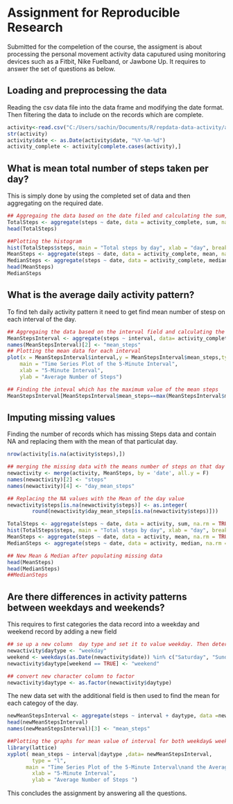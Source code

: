 # Assignment for Reproducible Research
Submitted for the compeletion of the course, the assigment is about processing the personal movement activity data caputured using monitoring devices such as a Fitbit, Nike Fuelband, or Jawbone Up. It requires to answer the set of questions as below.

## Loading and preprocessing the data
Reading the csv data file into the  data frame and modifying the date format. Then filtering the data to include on the records which are complete.

```r
activity<-read.csv("C:/Users/sachin/Documents/R/repdata-data-activity/activity.csv")
str(activity)
activity$date <- as.Date(activity$date, "%Y-%m-%d")
activity_complete <- activity[complete.cases(activity),]

```

## What is mean total number of steps taken per day?

This is simply done by using the completed set of data and then aggregating on the required date.

```r
## Aggregaing the data based on the date filed and calculating the sum, mean and median for each day
TotalSteps <- aggregate(steps ~ date, data = activity_complete, sum, na.rm = TRUE)
head(TotalSteps)

##Plotting the histogram 
hist(TotalSteps$steps, main = "Total steps by day", xlab = "day", breaks=30)
MeanSteps <- aggregate(steps ~ date, data = activity_complete, mean, na.rm = TRUE)
MedianSteps <- aggregate(steps ~ date, data = activity_complete, median, na.rm = TRUE)
head(MeanSteps)
MedianSteps
```

## What is the average daily activity pattern?

To find teh daily activity pattern it need to get find mean number of stesp on each interval of the day.

```r
## Aggregaing the data based on the interval field and calculating the  mean for each interval
MeanStepsInterval <- aggregate(steps ~ interval, data= activity_complete, mean,na.rm = TRUE)
names(MeanStepsInterval)[2] <- "mean_steps"
## Plotting the mean data for each interval
plot(x = MeanStepsInterval$interval,y = MeanStepsInterval$mean_steps,type = "l",
    main = "Time Series Plot of the 5-Minute Interval",
    xlab = "5-Minute Interval",
    ylab = "Average Number of Steps")

## Finding the inteval which has the maximum value of the mean steps
MeanStepsInterval[MeanStepsInterval$mean_steps==max(MeanStepsInterval$mean_steps),]
```

## Imputing missing values

Finding the number of records which has missing Steps data and contain NA and replacing them with the mean of that particulat day.
```r
nrow(activity[is.na(activity$steps),])

## merging the missing data with the means number of steps on that day
newactivity <- merge(activity, MeanSteps, by = 'date', all.y = F)
names(newactivity)[2] <- "steps"
names(newactivity)[4] <- "day_mean_steps"

## Replacing the NA values with the Mean of the day value
newactivity$steps[is.na(newactivity$steps)] <- as.integer(
        round(newactivity$day_mean_steps[is.na(newactivity$steps)]))

TotalSteps <- aggregate(steps ~ date, data = activity, sum, na.rm = TRUE)
hist(TotalSteps$steps, main = "Total steps by day", xlab = "day", breaks=30)
MeanSteps <- aggregate(steps ~ date, data = activity, mean, na.rm = TRUE)
MedianSteps <- aggregate(steps ~ date, data = activity, median, na.rm = TRUE)

## New Mean & Median after populating missing data
head(MeanSteps)
head(MedianSteps)
##MedianSteps
```

## Are there differences in activity patterns between weekdays and weekends?

This requires to first categories the data record into a weekday and weekend record by adding a new field
```r
## se up a new column  day type and set it to value weekday. Then determine the rows which are saturday or sunday and update their dayype column to weekend.
newactivity$daytype <- "weekday"
weekend <- weekdays(as.Date(newactivity$date)) %in% c("Saturday", "Sunday")
newactivity$daytype[weekend == TRUE] <- "weekend"

## convert new character column to factor
newactivity$daytype <- as.factor(newactivity$daytype)

```

The new data set with the additional field is then used to find the mean for each categoy of the day.
```r
newMeanStepsInterval <- aggregate(steps ~ interval + daytype, data =newactivity, mean)
head(newMeanStepsInterval)
names(newMeanStepsInterval)[3] <- "mean_steps"

##Plotting the graphs for mean value of interval for both weekday& weekend
library(lattice)
xyplot( mean_steps ~ interval|daytype ,data= newMeanStepsInterval,
        type = "l", 
      main = "Time Series Plot of the 5-Minute Interval\nand the Average Number of Steps Taken,\nAveraged Across All Weekday Days or Weekend Days",
        xlab = "5-Minute Interval",
        ylab = "Average Number of Steps ")

```

This concludes the assignment by answering all the questions.
